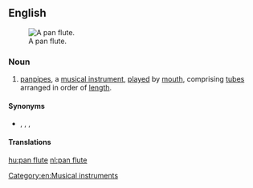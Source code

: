 ==English==
{{wikipedia}}
[[File:Panpipe (PSF).png|thumb|A pan flute.]]

===Noun===
{{en-noun|head=[[pan]] [[flute]]}}

# [[panpipes]], a [[musical instrument]], [[play]]ed by [[mouth]], comprising [[tube]]s arranged in order of [[length]].

====Synonyms====
* {{l|en|pan pipe}}, {{l|en|panpipes}}, {{l|en|pipes of Pan}}, {{l|en|shepherd's pipe}}

====Translations====
{{trans-see|panpipes}}

[[Category:en:Musical instruments]]

[[hu:pan flute]]
[[nl:pan flute]]